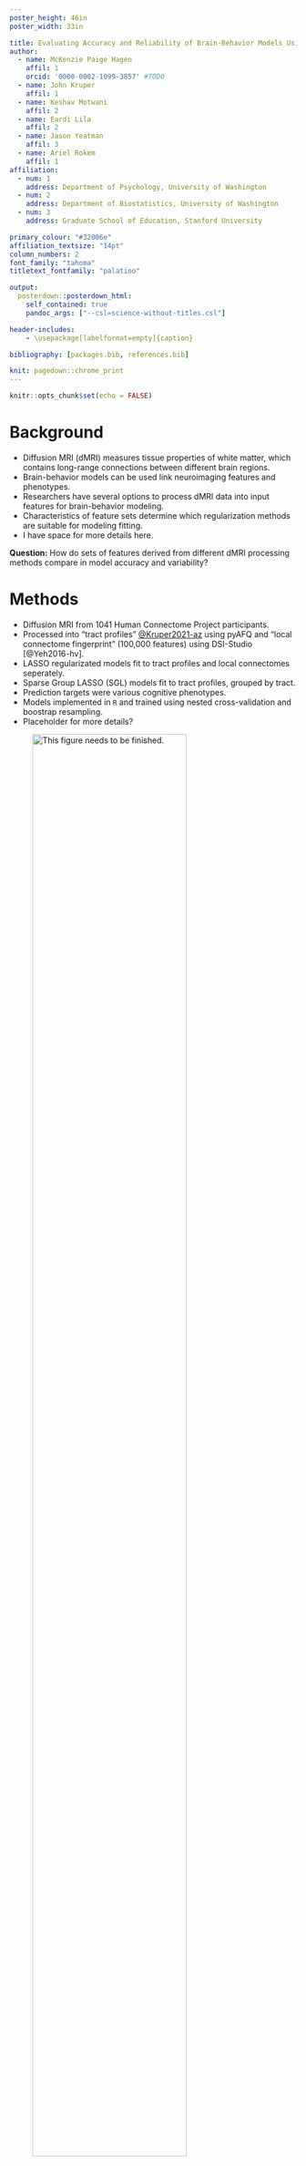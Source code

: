 ```yaml
---
poster_height: 46in
poster_width: 33in

title: Evaluating Accuracy and Reliability of Brain-Behavior Models Using Diffusion MRI 
author:
  - name: McKenzie Paige Hagen
    affil: 1
    orcid: '0000-0002-1099-3857' #TODO
  - name: John Kruper
    affil: 1
  - name: Keshav Motwani 
    affil: 2
  - name: Eardi Lila
    affil: 2
  - name: Jason Yeatman
    affil: 3
  - name: Ariel Rokem
    affil: 1
affiliation:
  - num: 1
    address: Department of Psychology, University of Washington
  - num: 2
    address: Department of Biostatistics, University of Washington
  - num: 3
    address: Graduate School of Education, Stanford University

primary_colour: "#32006e"
affiliation_textsize: "14pt" 
column_numbers: 2
font_family: "tahoma"
titletext_fontfamily: "palatino" 

output: 
  posterdown::posterdown_html:
    self_contained: true
    pandoc_args: ["--csl=science-without-titles.csl"]

header-includes:
    - \usepackage[labelformat=empty]{caption}

bibliography: [packages.bib, references.bib]

knit: pagedown::chrome_print
---
```


<style> 
.poster_body h1 { 
    font-family: "Palatino", "URW Palladio L", "serif";
}
    
body { 
bottom-margin: 0px; 
}
.poster_body h1 { 
    background-color: #b7a57a;
    border: #85754d;
}
/*this gets rid of the line break with the affiliations*/  
h5 br {
    display: none;
}

.poster_title h3 {
    font-family: "Palatino", "URW Palladio L", "serif";

} 
    
/* This controls the affiliations.
To modify and re-centr the text, play around with margin-left*/
.poster_title h5 {
    font-family: "Palatino", "URW Palladio L", "serif"; 
    width: 120%;
    margin-left:-10%;
} 
    
.title_container {
    height: 165mm; }/* found using trial and error */ 
    
img[src*='#logo'] { 
    width: 10%; 
    height: 10%
}

</style>


<!---
This is how you do comments.
-->

```r
knitr::opts_chunk$set(echo = FALSE)
```

# Background

- Diffusion MRI (dMRI) measures tissue properties of white matter, which contains long-range connections between different brain regions.
- Brain-behavior models can be used link neuroimaging features and phenotypes.
- Researchers have several options to process dMRI data into input features for brain-behavior modeling.
- Characteristics of feature sets determine which regularization methods are suitable for modeling fitting.
- I have space for more details here.

**Question:** How do sets of features derived from different dMRI processing methods compare in model accuracy and variability? 


# Methods

- Diffusion MRI from 1041 Human Connectome Project participants.
- Processed into "tract profiles" [@Kruper2021-az](2400 features) using pyAFQ and "local connectome fingerprint" (100,000 features) using DSI-Studio [@Yeh2016-hv].
- LASSO regularizated models fit to tract profiles and local connectomes seperately. 
- Sparse Group LASSO (SGL) models fit to tract profiles, grouped by tract.
- Prediction targets were various cognitive phenotypes. 
- Models implemented in `R` and trained using nested cross-validation and boostrap resampling.
- Placeholder for more details?
 



![This figure needs to be finished.](ohbm_methods.png){#id .class width=80% height=80%}



# Conclusions 
- Tractometry contains equivalent predictive information as compared to local connectome, with much fewer features.
- Utilizing a variety of regularization methods and feature engineering can maximize interpretability of models.
- this is more conclusions
- testing page limits
- This will be replaced with an insightful comment about the results
- Lots of space for conclusions
- Placeholder


# Results


![Caption for the picture.](../hcp-tractometry/Figures/lc_vs_tract-lasso-sgl.png){#id .class width=100% height=100%}
**Model accuracies for behavioral phenotypes.** All models, regardless of regularization method or feature set performed statistically equivalently. 


![Caption for the picture.](fig7.JPEG){#id .class width=100% height=100% }
**"Age" prediction model weights across tracts for SGL and LASSO.** Solid lines show the mean model weight across bootstraps for every tract, across every node, and the shaded areas show the 95\% confidence intervals of the model weights. Note the reduced y-axis range for SGL.


<!---
This ended up super fiddly because the images need to be manually placed using 
style tags to avoid having large whitespaces, which in turn screws up the whole block.

Any image resizing means adding more or less whitespaces, found 
using trial and error.
-->

# Acknowledgements and Funding
<div style="transform: translate(0px,-95px); height: 30%; padding: 0; float: left" >
![](nih_logo1.png#logo) ![](nsf_logo.jpeg#logo) 
</div>
\
\



<div style="position: absolute; text-align: left;">
HCP Boilerplate text\
</div>
\


# References
